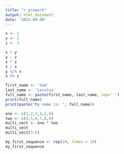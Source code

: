 ---
title: "r_prework"
output: html_document
date: "2023-09-08"
---

```{r}
x <- 1
y <- 2
z <- 3

x + y
y - z
x * z
z / x
y %/% x
x %% z
```

```{r}
first_name <- 'Sam'
last_name <- 'Levitus'
full_name <- paste(first_name, last_name, sep=' ')
print(full_name)
print(paste("My name is: ", full_name))
```

```{r}
one <- c(1,2,3,4,5,6)
two <- c(4,5,6,7,8,9)
multi_vect <- one * two
multi_vect
multi_vect[3:6]
```

```{r}
my_first_sequence <- rep(10, times = 10)
my_first_sequence
```

